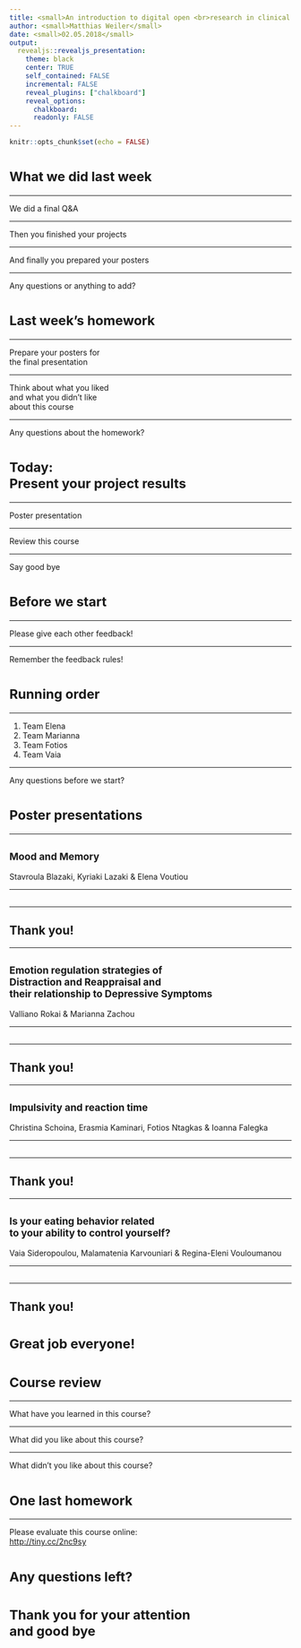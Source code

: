 ```yaml
---
title: <small>An introduction to digital open <br>research in clinical psychology</small>
author: <small>Matthias Weiler</small>
date: <small>02.05.2018</small>
output:
  revealjs::revealjs_presentation:
    theme: black
    center: TRUE
    self_contained: FALSE
    incremental: FALSE
    reveal_plugins: ["chalkboard"]
    reveal_options:
      chalkboard: 
      readonly: FALSE
---
```


```r
knitr::opts_chunk$set(echo = FALSE)
```

# <small>What we did last week</small>

----

We did a final Q&A

----

Then you finished your projects

----

And finally you prepared your posters

----

Any questions or anything to add?

# <small>Last week's homework</small>

----

Prepare your posters for <br>
the final presentation

----

Think about what you liked<br>
and what you didn't like<br>
about this course

----

Any questions about the homework?

# <small>Today:<br>Present your project results</small>

----

Poster presentation

----

Review this course

----

Say good bye

# <small>Before we start</small>

----

Please give each other feedback!

----

Remember the feedback rules!

# <small>Running order</small>

----

1. Team Elena
2. Team Marianna
3. Team Fotios
4. Team Vaia

----

Any questions before we start?

# <small>Poster presentations</small>

----

## <small>Mood and Memory</small>

Stavroula Blazaki, Kyriaki Lazaki & Elena Voutiou 

----

## {data-background="posters/mood_and_memory.png" data-background-size="contain"}

----

## Thank you!

----

## <small>Emotion regulation strategies of <br>Distraction and Reappraisal and <br>their relationship to Depressive Symptoms</small>

Valliano Rokai & Marianna Zachou 

----

## {data-background="posters/emotion_regulation.png" data-background-size="contain"}

----

## Thank you!

----

## <small>Impulsivity and reaction time</small>

Christina Schoina, Erasmia Kaminari, Fotios Ntagkas & Ioanna Falegka

----

## {data-background="posters/impulsivity_reaction_time.png" data-background-size="contain"}

----

## Thank you!

----

## <small>Is your eating behavior related <br>to your ability to control yourself?</small>

Vaia Sideropoulou, Malamatenia Karvouniari & Regina-Eleni Vouloumanou

----

## {data-background="posters/eating_behaviour.png" data-background-size="contain"}

----

## Thank you!

# <small>Great job everyone!</small>

# <small>Course review</small>

----

What have you learned in this course?

----

What did you like about this course?

----

What didn't you like about this course?

# <small>One last homework</small>

----

Please evaluate this course online:  
<a href="http://tiny.cc/2nc9sy">http://tiny.cc/2nc9sy</a>

# <small>Any questions left?</small>

# <small>Thank you for your attention<br> and good bye</small>
